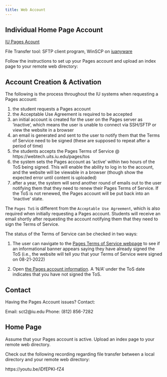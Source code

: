 ```yaml
---
title: Web Account
---
```



## Individual Home Page Account

[IU Pages Acount](IU Pages Acount)

File Transfer tool: SFTP client program, WinSCP on [iuanyware](https://iuanyware.iu.edu/)

Follow the instructions to set up your Pages account and upload an index page to your remote web directory:

## Account Creation & Activation

The following is the process throughout the IU systems when requesting a Pages account:

(1) the student requests a Pages account
(2) the Acceptable Use Agreement is required to be accepted
(3) an initial account is created for the user on the Pages server as 'inactive', which means the user is unable to connect via SSH/SFTP or view the website in a browser
(4) an email is generated and sent to the user to notify them that the Terms of Service need to be signed (these are supposed to repeat after a period of time)
(5) the students accepts the Pages Terms of Service @ https://webtech.uits.iu.edu/pages/tos
(6) the system sets the Pages account as 'active' within two hours of the ToS being signed. This will enable the ability to log in to the account, and the website will be viewable in a browser (though show the expected error until content is uploaded)
(7) after a year, the system will send another round of emails out to the user notifying them that they need to renew their Pages Terms of Service. If the ToS is not renewed, the Pages account will be put back into an 'inactive' state.


::: {.callout-important}

The `Pages ToS` is different from the `Acceptable Use Agreement`, which is also required when initially requesting a Pages account. Students will receive an email shortly after requesting the account notifying them that they need to sign the Terms of Service. 

The status of the Terms of Service can be checked in two ways: 

(1) The user can navigate to the [Pages Terms of Service webpage](https://webtech.uits.iu.edu/pages/tos) to see if an informational banner appears saying they have already signed the ToS (i.e., the website will tell *you* that your Terms of Service were signed on 08-21-2022)

(2) Open [the Pages account information](https://webtech.uits.iu.edu/pages). A 'N/A' under the ToS date indicates that you have not signed the ToS.

:::


## Contact

Having the Pages Account issues? Contact:

Email: sct2@iu.edu
Phone: (812) 856-7282


## Home Page

Assume that your Pages account is active. Upload an index page to your remote web directory.



Check out the following recording regarding file transfer between a local directory and your remote web directory:

https://youtu.be/iDfEPKI-fZ4 


